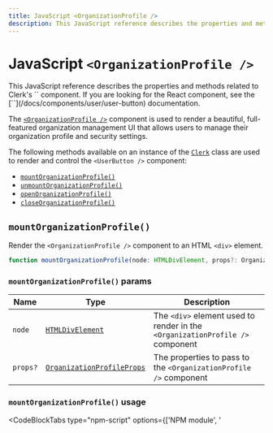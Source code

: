 ---
title: JavaScript <OrganizationProfile />
description: This JavaScript reference describes the properties and methods related to Clerk's <UserButton /> component.
---

# JavaScript `<OrganizationProfile />`

<Callout type="warning">
  This JavaScript reference describes the properties and methods related to Clerk's `<OrganizationProfile />` component. If you are looking for the React component, see the [`<OrganizationProfile />`](/docs/components/user/user-button) documentation.
</Callout>

<Images alt="Organization Profile Example" width={1024} height={548} src="/docs/images/ui-components/component-org_profile.svg" />

The [`<OrganizationProfile />`](/docs/components/user/user-button) component is used to render a beautiful, full-featured organization management UI that allows users to manage their organization profile and security settings.

The following methods available on an instance of the [`Clerk`](/docs/references/javascript/clerk/clerk) class are used to render and control the `<UserButton />` component:

- [`mountOrganizationProfile()`](#mount-organization-profile)
- [`unmountOrganizationProfile()`](#unmount-organization-profile)
- [`openOrganizationProfile()`](#open-organization-profile)
- [`closeOrganizationProfile()`](#close-organization-profile)

## `mountOrganizationProfile()`

Render the `<OrganizationProfile />` component to an HTML `<div>` element.

```typescript
function mountOrganizationProfile(node: HTMLDivElement, props?: OrganizationProfileProps): void;
```

### `mountOrganizationProfile()` params

| Name | Type | Description |
| --- | --- | --- |
| `node` | [`HTMLDivElement`](https://developer.mozilla.org/en-US/docs/Web/API/HTMLDivElement) | The `<div>` element used to render in the `<OrganizationProfile />` component |
| `props?` | [`OrganizationProfileProps`](#organization-profile-props) | The properties to pass to the `<OrganizationProfile />` component |

### `mountOrganizationProfile()` usage

<InjectKeys>

<CodeBlockTabs type="npm-script" options={['NPM module', '<script>']}>
  ```js filename="main.js" {14}
  import Clerk from '@clerk/clerk-js';

  // Initialize Clerk with your Clerk publishable key
  const clerk = new Clerk('{{pub_key}}');
  await clerk.load();

  document.getElementById("app").innerHTML = `
    <div id="organization-profile"></div>
  `;

  const orgProfileDiv =
    document.getElementById("organization-profile");

  clerk.mountOrganizationProfile(orgProfileDiv);
  ```

  ```html filename="index.html" {11}
  <!-- Add a <div id="organization-profile"> element to your HTML -->
  <div id="organization-profile"></div>

  <script>
    window.addEventListener("load", async function () {
      await Clerk.load();

      const orgProfileDiv =
        document.getElementById('organization-profile');

      Clerk.mountOrganizationProfile(orgProfileDiv);
    });
  </script>
  ```
</CodeBlockTabs>

</InjectKeys>

## `unmountOrganizationProfile()`

Unmount and run cleanup on an existing `<OrganizationProfile />` component instance.

```typescript
function unmountOrganizationProfile(node: HTMLDivElement): void;
```

### `unmountOrganizationProfile()` params

| Name | Type | Description |
| --- | --- | --- |
| `node` | [`HTMLDivElement`](https://developer.mozilla.org/en-US/docs/Web/API/HTMLDivElement) | The container `<div>` element with a rendered `<OrganizationProfile />` component instance. |

### `unmountOrganizationProfile()` usage

<InjectKeys>

<CodeBlockTabs type="npm-script" options={['NPM module', '<script>']}>
  ```js filename="main.js" {18}
  import Clerk from '@clerk/clerk-js';

  // Initialize Clerk with your Clerk publishable key
  const clerk = new Clerk('{{pub_key}}');
  await clerk.load();

  document.getElementById('app').innerHTML = `
    <div id="organization-profile"></div>
  `

  const orgProfileDiv =
    document.getElementById('organization-profile');

  clerk.mountOrganizationProfile(orgProfileDiv);

  // ...

  clerk.unmountOrganizationProfile(orgProfileDiv);
  ```

  ```html filename="index.html" {15}
  <!-- Add a <div id="organization-profile"> element to your HTML -->
  <div id="organization-profile"></div>

  <script>
    window.addEventListener("load", async function () {
      await Clerk.load();

      const orgProfileDiv =
        document.getElementById('organization-profile');

      Clerk.mountOrganizationProfile(orgProfileDiv);

      // ...

      Clerk.unmountOrganizationProfile(orgProfileDiv);
    });
  </script>
  ```
</CodeBlockTabs>

</InjectKeys>

## `openOrganizationProfile()`

Opens the `<OrganizationProfile />` component as an overlay at the root of your HTML `body` element.

```typescript
function openOrganizationProfile(props?: OrganizationProfileProps): void;
```

### `openOrganizationProfile()` params

| Name | Type | Description |
| --- | --- | --- |
| `props?` | [`OrganizationProfileProps`](#organization-profile-props) | The properties to pass to the `<OrganizationProfile />` component |

### `openOrganizationProfile()` usage

<InjectKeys>

<CodeBlockTabs type="npm-script" options={['NPM module', '<script>']}>
  ```js filename="main.js" {14}
  import Clerk from '@clerk/clerk-js';

  // Initialize Clerk with your Clerk publishable key
  const clerk = new Clerk('{{pub_key}}');
  await clerk.load();

  document.getElementById('app').innerHTML = `
    <div id="organization-profile"></div>
  `

  const orgProfileDiv =
    document.getElementById('organization-profile');

  clerk.openOrganizationProfile(orgProfileDiv);
  ```

  ```html filename="index.html" {11}
  <!-- Add a <div id="organization-profile"> element to your HTML -->
  <div id="organization-profile"></div>

  <script>
    window.addEventListener("load", async function () {
      await Clerk.load();

      const orgProfileDiv =
        document.getElementById('organization-profile');

      Clerk.openOrganizationProfile(orgProfileDiv);
    });
  </script>
  ```
</CodeBlockTabs>

</InjectKeys>

## `closeOrganizationProfile()`

Closes the organization profile overlay.

```typescript
function closeOrganizationProfile(): void;
```

### `closeOrganizationProfile()` usage

<InjectKeys>

<CodeBlockTabs type="npm-script" options={['NPM module', '<script>']}>
  ```js filename="main.js" {14}
  import Clerk from '@clerk/clerk-js';

  // Initialize Clerk with your Clerk publishable key
  const clerk = new Clerk('{{pub_key}}');
  await clerk.load();

  document.getElementById('app').innerHTML = `
    <div id="organization-profile"></div>
  `

  const orgProfileDiv =
    document.getElementById('organization-profile');

  clerk.closeOrganizationProfile(orgProfileDiv);
  ```

  ```html filename="index.html" {11}
  <!-- Add a <div id="organization-profile"> element to your HTML -->
  <div id="organization-profile"></div>

  <script>
    window.addEventListener("load", async function () {
      await Clerk.load();

      const orgProfileDiv =
        document.getElementById('organization-profile');

      Clerk.closeOrganizationProfile(orgProfileDiv);
    });
  </script>
  ```
</CodeBlockTabs>

</InjectKeys>

## `OrganizationProfileProps`

All props below are optional.

| Name | Type | Description |
| --- | --- | --- |
| `afterLeaveOrganizationUrl` | `string` | Full URL or path to navigate after leaving an organization. |
| `routing` | `'hash' \| 'path' \| 'virtual'` | The routing strategy for your pages. |
| `path` | `string` | The path where the component is mounted when path-based routing is used.<br/>e.g. `/organization-profile`.<br />This prop is ignored in hash-based routing. |
| `appearance` | [`Appearance`](/docs/components/customization/overview) | Optional object to style your components. Will only affect [Clerk Components](/docs/components/overview) and not [Account Portal](/docs/account-portal/overview) pages. |
| `customPages` | [`CustomPage[]`](/docs/references/javascript/types/custom-page) | An array of custom pages to add to the organization profile. |

## How to customize the `<OrganizationProfile />` component

To learn about how to customize Clerk components, see the [customization documentation](/docs/components/customization/overview).

In addition, you also can add custom pages and links to the navigation sidebar of the `<OrganizationProfile />` component. See the example below:

<InjectKeys>

<CodeBlockTabs type="npm-script" options={['NPM module', '<script>']}>
  ```typescript {11}
  import Clerk from '@clerk/clerk-js';

  const clerk = new Clerk('{{pub_key}}');
  await clerk.load();

  clerk.openOrganizationProfile({
    customPages: [
      {
        url: "custom-page",
        label: "Custom Page",
        mountIcon: (el) => {
            el.innerHTML = "👋";
        },
        unmountIcon: (el) => {
            el.innerHTML = "";
        },
        mount: (el) => {
            el.innerHTML = `
              <h1><b>Custom Page</b></h1>
              <p>This is the content of the custom page.</p>
              `;
        },
        unmount: (el) => {
            el.innerHTML = "";
        },
      },
      {
        url: "/other-page",
        label: "Other Page",
        mountIcon: (el) => {
            el.innerHTML = "🌐";
        },
        unmountIcon: (el) => {
            el.innerHTML = "";
        },
      }
    ]
  });
  ```

  ```html {14}
  <script>
    window.addEventListener('load', async function () {
      await Clerk.load();

      Clerk.openOrganizationProfile({
        customPages: [
          {
            url: "custom-page",
            label: "Custom Page",
            mountIcon: (el) => {
                el.innerHTML = "👋";
            },
            unmountIcon: (el) => {
                el.innerHTML = "";
            },
            mount: (el) => {
                el.innerHTML = `
                      <h1><b>Custom Page</b></h1>
                      <p>This is the content of the custom page.</p>
                      `;
            },
            unmount: (el) => {
                el.innerHTML = "";
            },
          },
          {
            url: "/other-page",
            label: "Other Page",
            mountIcon: (el) => {
                el.innerHTML = "🌐";
            },
            unmountIcon: (el) => {
                el.innerHTML = "";
            },
          }
        ]
      });
    });
  </script>
  ```
</CodeBlockTabs>

</InjectKeys>
